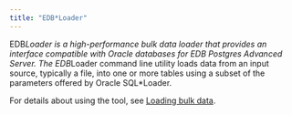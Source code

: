 ```yaml
---
title: "EDB*Loader"
---
```


EDB*Loader is a high-performance bulk data loader that provides an interface compatible with Oracle databases for EDB Postgres Advanced Server. The EDB*Loader command line utility loads data from an input source, typically a file, into one or more tables using a subset of the parameters offered by Oracle SQL*Loader.

For details about using the tool, see [Loading bulk data](/epas/latest/database_administration/02_edb_loader/).